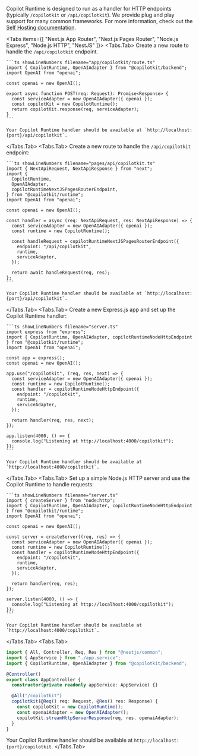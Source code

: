 
Copilot Runtime is designed to run as a handler for HTTP endpoints (typically `/copilotkit` or `/api/copilotkit`). We provide plug and play support for many common frameworks. For more information, check out the [Self Hosting documentation](/concepts/self-hosting).

<Tabs items={[
  "Next.js App Router",
  "Next.js Pages Router",
  "Node.js Express",
  "Node.js HTTP",
  "NestJS"
]}>
  <Tabs.Tab>
    Create a new route to handle the `/api/copilotkit` endpoint.

    ```ts showLineNumbers filename="app/copilotkit/route.ts"
    import { CopilotRuntime, OpenAIAdapter } from "@copilotkit/backend";
    import OpenAI from "openai";

    const openai = new OpenAI();

    export async function POST(req: Request): Promise<Response> {
      const serviceAdapter = new OpenAIAdapter({ openai });
      const copilotKit = new CopilotRuntime();
      return copilotKit.response(req, serviceAdapter);
    }
    ```

    Your Copilot Runtime handler should be available at `http://localhost:{port}/api/copilotkit`.
  </Tabs.Tab>
  <Tabs.Tab>
    Create a new route to handle the `/api/copilotkit` endpoint:

    ```ts showLineNumbers filename="pages/api/copilotkit.ts"
    import { NextApiRequest, NextApiResponse } from "next";
    import {
      CopilotRuntime,
      OpenAIAdapter,
      copilotRuntimeNextJSPagesRouterEndpoint,
    } from "@copilotkit/runtime";
    import OpenAI from "openai";

    const openai = new OpenAI();

    const handler = async (req: NextApiRequest, res: NextApiResponse) => {
      const serviceAdapter = new OpenAIAdapter({ openai });
      const runtime = new CopilotRuntime();

      const handleRequest = copilotRuntimeNextJSPagesRouterEndpoint({
        endpoint: "/api/copilotkit",
        runtime,
        serviceAdapter,
      });

      return await handleRequest(req, res);
    };
    ```

    Your Copilot Runtime handler should be available at `http://localhost:{port}/api/copilotkit`.
  </Tabs.Tab>
  <Tabs.Tab>
    Create a new Express.js app and set up the Copilot Runtime handler:

    ```ts showLineNumbers filename="server.ts"
    import express from "express";
    import { CopilotRuntime, OpenAIAdapter, copilotRuntimeNodeHttpEndpoint } from "@copilotkit/runtime";
    import OpenAI from "openai";

    const app = express();
    const openai = new OpenAI();

    app.use("/copilotkit", (req, res, next) => {
      const serviceAdapter = new OpenAIAdapter({ openai });
      const runtime = new CopilotRuntime();
      const handler = copilotRuntimeNodeHttpEndpoint({
        endpoint: "/copilotkit",
        runtime,
        serviceAdapter,
      });

      return handler(req, res, next);
    });

    app.listen(4000, () => {
      console.log("Listening at http://localhost:4000/copilotkit");
    });
    ```

    Your Copilot Runtime handler should be available at `http://localhost:4000/copilotkit`.
  </Tabs.Tab>
  <Tabs.Tab>
    Set up a simple Node.js HTTP server and use the Copilot Runtime to handle requests:

    ```ts showLineNumbers filename="server.ts"
    import { createServer } from "node:http";
    import { CopilotRuntime, OpenAIAdapter, copilotRuntimeNodeHttpEndpoint } from "@copilotkit/runtime";
    import OpenAI from "openai";

    const openai = new OpenAI();

    const server = createServer((req, res) => {
      const serviceAdapter = new OpenAIAdapter({ openai });
      const runtime = new CopilotRuntime();
      const handler = copilotRuntimeNodeHttpEndpoint({
        endpoint: "/copilotkit",
        runtime,
        serviceAdapter,
      });

      return handler(req, res);
    });

    server.listen(4000, () => {
      console.log("Listening at http://localhost:4000/copilotkit");
    });
    ```

    Your Copilot Runtime handler should be available at `http://localhost:4000/copilotkit`.
  </Tabs.Tab>
  <Tabs.Tab>
  ```ts showLineNumbers filename="copilotkit.controller.ts"
  import { All, Controller, Req, Res } from "@nestjs/common";
  import { AppService } from "./app.service";
  import { CopilotRuntime, OpenAIAdapter } from "@copilotkit/backend";

  @Controller()
  export class AppController {
    constructor(private readonly appService: AppService) {}

    @All("/copilotkit")
    copilotkit(@Req() req: Request, @Res() res: Response) {
      const copilotKit = new CopilotRuntime();
      const openaiAdapter = new OpenAIAdapter();
      copilotKit.streamHttpServerResponse(req, res, openaiAdapter);
    }
  }
  ```

  Your Copilot Runtime handler should be available at `http://localhost:{port}/copilotkit`.
  </Tabs.Tab>
</Tabs>


